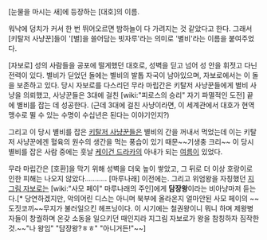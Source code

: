 [눈물을 마시는 새]에 등장하는 [대호]의 이름.

워낙에 덩치가 커서 한 번 뛰어오르면 밤하늘이 다 가려지는 것 같았다고 한다. 그래서 [키탈저 사냥꾼]들이 '[별]을 쓸어담는 빗자루'라는 의미로 '별비'라는 이름을 붙여주었다.

[자보로] 성의 사람들을 공포에 떨게했던 대호로, 성벽을 딛고 넘어 성 안을 휘젓고 다닌 전력이 있다. 별비가 딛었던 돌에는 별비의 발톱 자국이 남아있으며, 자보로에서는 이 돌을 보존하고 있다. 당시 자보로를 다스리던 무라 마립간은 키탈저 사냥꾼들에게 별비 사냥을 의뢰했고, 사냥꾼들은 3대에 걸친 [wiki:"피로스의 승리" 자기 파멸적인 도전] 끝에 별비를 잡는 데 성공한다. (근데 3대에 걸친 사냥이라면, 이 세계관에서 대호가 현역 맹수로 뛸 수 있는 수명이 수십년은 된다는 이야기인지?)

그리고 이 당시 별비를 잡은 [[키탈저 사냥꾼]]들은 별비의 간을 꺼내서 먹었는데 이는 키탈저 사냥꾼에겐 혈육의 원수의 생간을 먹는 풍습이 있기 때문~~기생충 크리~~
이 당시 별비를 잡은 사람 중에는 훗날 [[케이건 드라카]]의 아내가 되는 [[여름]]이 있었다.

무라 마립간은 [호환]을 막기 위해 성벽을 더욱 높이 쌓았고, 그 뒤로 더 이상 호랑이로 인한 피해는 나오지 않았다........... [마루나래] 이전에는. 그리고 위엄왕을 자칭했던 [[지그림 자보로]]는 [wiki:"사모 페이" 마루나래의 주인]에게 '''담장왕'''이라는 비아냥마저 듣는다.[* 당연하겠지만, 악의어린 디스는 아니며 북부에 올라온지 얼마안된 사모 페이의 ~~도짓코끼~~무지가 불러일으킨 헤프닝이다. 이 시기에는 철권왕이니 뭐니 하며 제왕병자들이 창궐하며 온갖 소동을 일으키던 때인지라 지그림 자보로가 왕을 참칭하자 짐작한 것.~~"나 왕임" "담장왕?ㅎㅎ" "아니거든!"~~]
